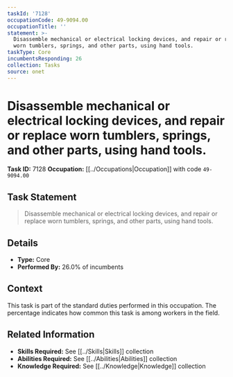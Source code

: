 ```yaml
---
taskId: '7128'
occupationCode: 49-9094.00
occupationTitle: ''
statement: >-
  Disassemble mechanical or electrical locking devices, and repair or replace
  worn tumblers, springs, and other parts, using hand tools.
taskType: Core
incumbentsResponding: 26
collection: Tasks
source: onet
---
```

# Disassemble mechanical or electrical locking devices, and repair or replace worn tumblers, springs, and other parts, using hand tools.

**Task ID:** 7128
**Occupation:** [[../Occupations|Occupation]] with code `49-9094.00`

## Task Statement

> Disassemble mechanical or electrical locking devices, and repair or replace worn tumblers, springs, and other parts, using hand tools.

## Details

- **Type:** Core
- **Performed By:** 26.0% of incumbents

## Context

This task is part of the standard duties performed in this occupation. The percentage indicates how common this task is among workers in the field.

## Related Information

- **Skills Required:** See [[../Skills|Skills]] collection
- **Abilities Required:** See [[../Abilities|Abilities]] collection
- **Knowledge Required:** See [[../Knowledge|Knowledge]] collection
